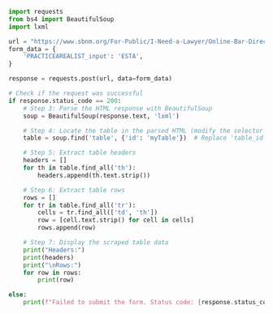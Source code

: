 ```python
import requests
from bs4 import BeautifulSoup
import lxml
```

```python
url = "https://www.sbnm.org/For-Public/I-Need-a-Lawyer/Online-Bar-Directory"
form_data = {
    'PRACTICEAREALIST_input': 'ESTA',
}
```


```python
response = requests.post(url, data=form_data)
```


```python
# Check if the request was successful
if response.status_code == 200:
    # Step 3: Parse the HTML response with BeautifulSoup
    soup = BeautifulSoup(response.text, 'lxml')

    # Step 4: Locate the table in the parsed HTML (modify the selector as needed)
    table = soup.find('table', {'id': 'myTable'})  # Replace 'table_id' with the actual table id or use another selector

    # Step 5: Extract table headers
    headers = []
    for th in table.find_all('th'):
        headers.append(th.text.strip())

    # Step 6: Extract table rows
    rows = []
    for tr in table.find_all('tr'):
        cells = tr.find_all(['td', 'th'])
        row = [cell.text.strip() for cell in cells]
        rows.append(row)

    # Step 7: Display the scraped table data
    print("Headers:")
    print(headers)
    print("\nRows:")
    for row in rows:
        print(row)

else:
    print(f"Failed to submit the form. Status code: {response.status_code}")
```
